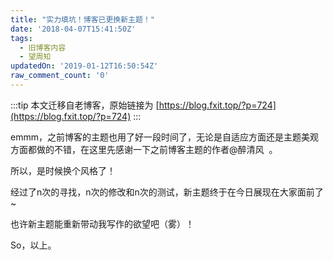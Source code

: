 ```yaml
---
title: "实力填坑！博客已更换新主题！"
date: '2018-04-07T15:41:50Z'
tags:
  - 旧博客内容
  - 望周知
updatedOn: '2019-01-12T16:50:54Z'
raw_comment_count: '0'
---
```


:::tip
本文迁移自老博客，原始链接为 [https://blog.fxit.top/?p=724](https://blog.fxit.top/?p=724)
:::

emmm，之前博客的主题也用了好一段时间了，无论是自适应方面还是主题美观方面都做的不错，在这里先感谢一下之前博客主题的作者@醉清风  。

所以，是时候换个风格了！

经过了n次的寻找，n次的修改和n次的测试，新主题终于在今日展现在大家面前了~

也许新主题能重新带动我写作的欲望吧（雾）！

So，以上。
